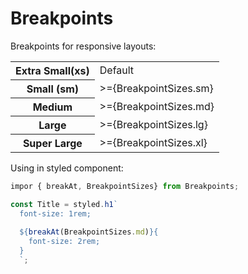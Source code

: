 
<Meta title='Styles/Breakpoints' />

# Breakpoints

Breakpoints for responsive layouts:

<table>
  <tr>
    <th>Extra Small(xs)</th>
    <td>Default</td>
  </tr>
  <tr>
    <th>Small (sm)</th>
    <td>>={BreakpointSizes.sm}</td>
  </tr>
  <tr>
    <th>Medium</th>
    <td>>={BreakpointSizes.md}</td>
  </tr>
  <tr>
    <th>Large</th>
    <td>>={BreakpointSizes.lg}</td>
  </tr>
  <tr>
    <th>Super Large</th>
    <td>>={BreakpointSizes.xl}</td>
  </tr>
</table>

Using in styled component:

```js
impor { breakAt, BreakpointSizes} from Breakpoints;

const Title = styled.h1`
  font-size: 1rem;
  
  ${breakAt(BreakpointSizes.md)}{
    font-size: 2rem;
  }
  `;
```
